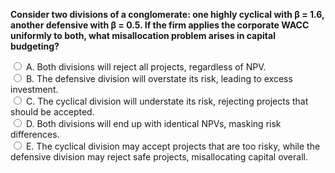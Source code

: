 ::: {.question-block}

<form onsubmit="event.preventDefault(); checkAnswer('module4_mcq_q95')" data-correct-answer="E">
  <strong style="display: block;">
  Consider two divisions of a conglomerate: one highly cyclical with β = 1.6, another defensive with β = 0.5. If the firm applies the corporate WACC uniformly to both, what misallocation problem arises in capital budgeting?
  </strong>

  <label><input type="radio" name="module4_mcq_q95" value="A"> A. Both divisions will reject all projects, regardless of NPV.</label><br>
  <label><input type="radio" name="module4_mcq_q95" value="B"> B. The defensive division will overstate its risk, leading to excess investment.</label><br>
  <label><input type="radio" name="module4_mcq_q95" value="C"> C. The cyclical division will understate its risk, rejecting projects that should be accepted.</label><br>
  <label><input type="radio" name="module4_mcq_q95" value="D"> D. Both divisions will end up with identical NPVs, masking risk differences.</label><br>
  <label><input type="radio" name="module4_mcq_q95" value="E"> E. The cyclical division may accept projects that are too risky, while the defensive division may reject safe projects, misallocating capital overall.</label><br>
</form>

<div id="feedback-module4_mcq_q95" class="feedback" data-status="" style="display:none;">
✅ Correct: E. Applying a uniform WACC distorts project evaluation: risky divisions may get cheap capital, and safe divisions may be unfairly penalized.
</div>

:::
